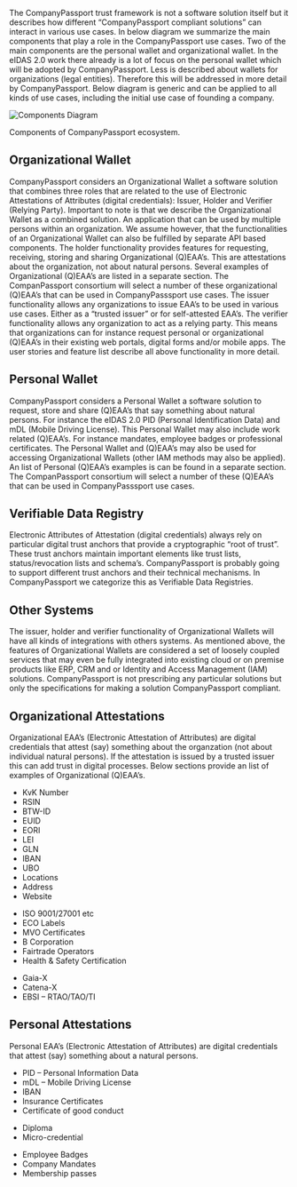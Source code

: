
<Title size="large" variant="primary">
  Components
</Title>

The CompanyPassport trust framework is not a software solution itself but it describes how different “CompanyPassport compliant solutions” can interact in various use cases. In below diagram we summarize the main components that play a role in the CompanyPassport use cases. Two of the main components are the personal wallet and organizational wallet. In the eIDAS 2.0 work there already is a lot of focus on the personal wallet which will be adopted by CompanyPassport. Less is described about wallets for organizations (legal entities). Therefore this will be addressed in more detail by CompanyPassport. Below diagram is generic and can be applied to all kinds of use cases, including the initial use case of founding a company.

![Components Diagram](/assets/main-components.png)

<Caption>Components of CompanyPassport ecosystem.</Caption>

## Organizational Wallet

CompanyPassport considers an Organizational Wallet a software solution that combines three roles that are related to the use of Electronic Attestations of Attributes (digital credentials): Issuer, Holder and Verifier (Relying Party). Important to note is that we describe the Organizational Wallet as a combined solution. An application that can be used by multiple persons within an organization. We assume however, that the functionalities of an Organizational Wallet can also be fulfilled by separate API based components.
The holder functionality provides features for requesting, receiving, storing and sharing Organizational (Q)EAA’s. This are attestations about the organization, not about natural persons. Several examples of Organizational (Q)EAA’s are listed in a separate section. The CompanPassport consortium will select a number of these organizational (Q)EAA’s that can be used in CompanyPasssport use cases.
The issuer functionality allows any organizations to issue EAA’s to be used in various use cases. Either as a “trusted issuer” or for self-attested EAA’s.
The verifier functionality allows any organization to act as a relying party. This means that organizations can for instance request personal or organizational (Q)EAA’s in their existing web portals, digital forms and/or mobile apps.
The user stories and feature list describe all above functionality in more detail.

## Personal Wallet

CompanyPassport considers a Personal Wallet a software solution to request, store and share (Q)EAA’s that say something about natural persons. For instance the eIDAS 2.0 PID (Personal Identification Data) and mDL (Mobile Driving License). This Personal Wallet may also include work related (Q)EAA’s. For instance mandates, employee badges or professional certificates. The Personal Wallet and (Q)EAA’s may also be used for accessing Organizational Wallets (other IAM methods may also be applied).
An list of Personal (Q)EAA’s examples is can be found in a separate section. The CompanPassport consortium will select a number of these (Q)EAA’s that can be used in CompanyPasssport use cases.

## Verifiable Data Registry

Electronic Attributes of Attestation (digital credentials) always rely on particular digital trust anchors that provide a cryptographic “root of trust”. These trust anchors maintain important elements like trust lists, status/revocation lists and schema’s. CompanyPassport is probably going to support different trust anchors and their technical mechanisms. In CompanyPassport we categorize this as Verifiable Data Registries.

## Other Systems

The issuer, holder and verifier functionality of Organizational Wallets will have all kinds of integrations with others systems. As mentioned above, the features of Organizational Wallets are considered a set of loosely coupled services that may even be fully integrated into existing cloud or on premise products like ERP, CRM and or Identity and Access Management (IAM) solutions. CompanyPassport is not prescribing any particular solutions but only the specifications for making a solution CompanyPassport compliant.

## Organizational Attestations

Organizational EAA’s (Electronic Attestation of Attributes) are digital credentials that attest (say) something about the organzation (not about individual natural persons). If the attestation is issued by a trusted issuer this can add trust in digital processes. Below sections provide an list of examples of Organizational (Q)EAA’s.

<Callout variant="primary">

<Title size="normal">Organizational Identifiers</Title>

- KvK Number
- RSIN
- BTW-ID
- EUID
- EORI
- LEI
- GLN
- IBAN
- UBO
- Locations
- Address
- Website

</Callout>

<Callout variant="secondary">

<Title size="normal">Company Certifications & Labels</Title>

- ISO 9001/27001 etc
- ECO Labels
- MVO Certificates
- B Corporation
- Fairtrade Operators
- Health & Safety Certification

</Callout>

<Callout variant="accent">

<Title size="normal">Digital Ecosystem Memberships & Roles</Title>

- Gaia-X
- Catena-X
- EBSI – RTAO/TAO/TI

</Callout>

## Personal Attestations

Personal EAA’s (Electronic Attestation of Attributes) are digital credentials that attest (say) something about a natural persons.

<Callout variant="primary">

- PID – Personal Information Data
- mDL – Mobile Driving License
- IBAN
- Insurance Certificates
- Certificate of good conduct

</Callout>

<Callout variant="secondary">

<Title size="normal">Personal skills & certifications</Title>

- Diploma
- Micro-credential

</Callout>

<Callout variant="accent">

<Title size="normal">Mandates & Authorizations</Title>

- Employee Badges
- Company Mandates
- Membership passes

</Callout>
